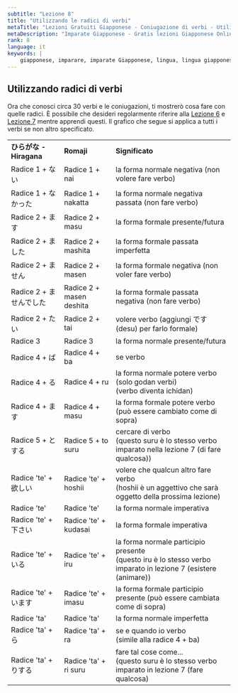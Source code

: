 ```yaml
---
subtitle: "Lezione 8"
title: "Utilizzando le radici di verbi"
metaTitle: "Lezioni Gratuiti Giapponese - Coniugazione di verbi - Utilizzando le radici di verbi - Imparate la lingua giapponese online gratis!"
metaDescription: "Imparate Giapponese - Gratis lezioni Giapponese Online!"
rank: 8
language: it
keywords: |
    giapponese, imparare, imparate Giapponese, lingua, lingua giapponese, gratis, lezione, giapponese, imparare, imparate Giapponese, lingua, lingua giapponese, gratis, lezione, Giapponese, imparare, imparate Giapponese, lingua, lingua giapponese, gratis, lezione, Giapponese, imparare, imparate Giapponese, lingua, lingua giapponese, gratis, lezione, Giapponese, imparare, imparate Giapponese, lingua, lingua giapponese, gratis, lezione, Giapponese, imparare, imparate Giapponese, lingua, lingua giapponese, gratis, lezione, Giapponese, imparare, imparate Giapponese, lingua, lingua giapponese, gratis, lezione, Giapponese, imparare, imparate Giapponese, lingua, lingua giapponese, gratis, lezione, online, online Giapponese, online lezione giapponese
---
```


## Utilizzando radici di verbi

Ora che conosci circa 30 verbi e le coniugazioni, ti mostrerò cosa fare con quelle radici. È possibile che desideri regolarmente riferire alla [Lezione 6](/it/alfabeto-giapponese/) e [Lezione 7](/it/katakana/) mentre apprendi questi. Il grafico che segue si applica a tutti i verbi se non altro specificato.

<table>
<tbody>
<tr>
<td><strong>ひらがな - Hiragana</strong></td>
<td><strong>Romaji</strong></td>
<td><strong>Significato</strong></td>
</tr>
<tr>
<td>Radice 1 + ない</td>
<td>Radice 1 + nai</td>
<td>la forma normale negativa (non volere fare verbo)</td>
</tr>
<tr>
<td>Radice 1 + なかった</td>
<td>Radice 1 + nakatta</td>
<td>la forma normale negativa passata (non fare verbo)</td>
</tr>
<tr>
<td>Radice 2 + ます</td>
<td>Radice 2 + masu</td>
<td>la forma formale presente/futura</td>
</tr>
<tr>
<td>Radice 2 + ました</td>
<td>Radice 2 + mashita</td>
<td>la forma formale passata imperfetta</td>
</tr>
<tr>
<td>Radice 2 + ません</td>
<td>Radice 2 + masen</td>
<td>la forma formale negativa (non voler fare verbo)</td>
</tr>
<tr>
<td>Radice 2 + ませんでした</td>
<td>Radice 2 + masen deshita</td>
<td>la forma formale passata negativa (non fare verbo)</td>
</tr>
<tr>
<td>Radice 2 + たい</td>
<td>Radice 2 + tai</td>
<td>volere verbo (aggiungi です (desu) per farlo formale)</td>
</tr>
<tr>
<td>Radice 3</td>
<td>Radice 3</td>
<td>la forma normale presente/futura</td>
</tr>
<tr>
<td>Radice 4 + ば</td>
<td>Radice 4 + ba</td>
<td>se verbo</td>
</tr>
<tr>
<td>Radice 4 + る</td>
<td>Radice 4 + ru</td>
<td>la forma normale potere verbo (solo godan verbi)<br />(verbo diventa ichidan)</td>
</tr>
<tr>
<td>Radice 4 + ます</td>
<td>Radice 4 + masu</td>
<td>la forma formale potere verbo (pu&ograve; essere cambiato come di sopra)</td>
</tr>
<tr>
<td>Radice 5 + とする</td>
<td>Radice 5 + to suru</td>
<td>cercare di verbo<br />(questo suru &egrave; lo stesso verbo imparato nella lezione 7 (di fare qualcosa))</td>
</tr>
<tr>
<td>Radice 'te' + 欲しい</td>
<td>Radice 'te' + hoshii</td>
<td>volere che qualcun altro fare verbo<br />(hoshii &egrave; un aggettivo che sar&agrave; oggetto della prossima lezione)</td>
</tr>
<tr>
<td>Radice 'te'</td>
<td>Radice 'te'</td>
<td>la forma normale imperativa</td>
</tr>
<tr>
<td>Radice 'te' + 下さい</td>
<td>Radice 'te' + kudasai</td>
<td>la forma formale imperativa</td>
</tr>
<tr>
<td>Radice 'te' + いる</td>
<td>Radice 'te' + iru</td>
<td>la forma normale participio presente<br />(questo iru &egrave; lo stesso verbo imparato in lezione 7 (esistere (animare))</td>
</tr>
<tr>
<td>Radice 'te' + います</td>
<td>Radice 'te' + imasu</td>
<td>la forma formale participio presente (pu&ograve; essere cambiata come di sopra)</td>
</tr>
<tr>
<td>Radice 'ta'</td>
<td>Radice 'ta'</td>
<td>la forma normale imperfetta</td>
</tr>
<tr>
<td>Radice 'ta' + ら</td>
<td>Radice 'ta' + ra</td>
<td>se e quando io verbo<br />(simile alla radice 4 + ba)</td>
</tr>
<tr>
<td>Radice 'ta' + りする</td>
<td>Radice 'ta' + ri suru</td>
<td>fare tal cose come...<br />(questo suru &egrave; lo stesso verbo imparato in lezione 7 (fare qualcosa)</td>
</tr>
</tbody>
</table>